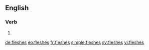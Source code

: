 ==English==

===Verb===
{{head|en}}

# {{en-third-person singular of|flesh}}

[[de:fleshes]]
[[eo:fleshes]]
[[fr:fleshes]]
[[simple:fleshes]]
[[sv:fleshes]]
[[vi:fleshes]]